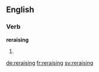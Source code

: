 ==English==

===Verb===
'''reraising'''

# {{present participle of|reraise}}


[[de:reraising]]
[[fr:reraising]]
[[sv:reraising]]